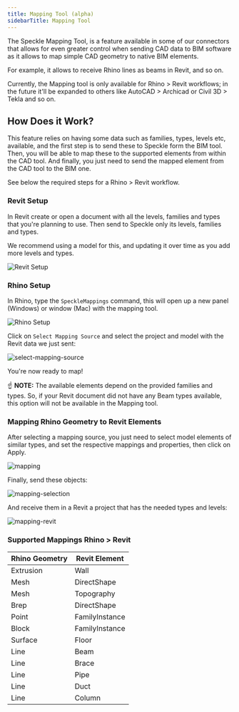 ```yaml
---
title: Mapping Tool (alpha)
sidebarTitle: Mapping Tool
---
```



<LegacyWarning connector="Mapping Tool" /> 

<Note>
The Speckle Mapping Tool, is a feature available in some of our connectors that allows for even greater control when sending CAD data to BIM software as it allows to map simple CAD geometry to native BIM elements.

For example, it allows to receive Rhino lines as beams in Revit, and so on.

Currently, the Mapping tool is only available for Rhino > Revit workflows; in the future it'll be expanded to others like AutoCAD > Archicad or Civil 3D > Tekla and so on.
</Note>

## How Does it Work?

This feature relies on having some data such as families, types, levels etc, available, and the first step is to send these to Speckle form the BIM tool.
Then, you will be able to map these to the supported elements from within the CAD tool. And finally, you just need to send the mapped element from the CAD tool to the BIM one.

See below the required steps for a Rhino > Revit workflow.

### Revit Setup

In Revit create or open a document with all the levels, families and types that you're planning to use.
Then send to Speckle only its levels, families and types.

We recommend using a model for this, and updating it over time as you add more levels and types.

<Frame>
  <img src="https://user-images.githubusercontent.com/2679513/203250688-83d4cf52-d800-41be-b217-ac45cace6a9f.png" alt="Revit Setup" />
</Frame>

### Rhino Setup

In Rhino, type the `SpeckleMappings` command, this will open up a new panel (Windows) or window (Mac) with the mapping tool.

<Frame>
  <img src="https://user-images.githubusercontent.com/2679513/203253776-f7899083-5e94-4264-8840-f4941f4b32e1.png" alt="Rhino Setup" />
</Frame>

Click on `Select Mapping Source` and select the project and model with the Revit data we just sent:

<Frame>
  <img src="https://user-images.githubusercontent.com/2679513/203254063-5cf9e507-ee22-4969-8613-696bb84b3f49.gif" alt="select-mapping-source" />
</Frame>

You're now ready to map!

<Info>
  ☝️ <b>NOTE:</b> The available elements depend on the provided families and types. So, if your Revit document did not have any Beam types available, this option will not be available in the Mapping tool.
</Info>

### Mapping Rhino Geometry to Revit Elements

After selecting a mapping source, you just need to select model elements of similar types, and set the respective mappings and properties, then click on Apply.

<Frame>
  <img src="https://user-images.githubusercontent.com/2679513/203260126-d0136aeb-9ec4-4358-8868-fa4e7e02bbc3.gif" alt="mapping" />
</Frame>

Finally, send these objects:

<Frame>
  <img src="https://user-images.githubusercontent.com/2679513/203260338-76ae8c08-365d-496f-93ee-802645269e9b.gif" alt="mapping-selection" />
</Frame>

And receive them in a Revit a project that has the needed types and levels:

<Frame>
  <img src="https://user-images.githubusercontent.com/2679513/203261807-6c1eb95c-9433-4cf1-bb0b-00f597bcbf56.gif" alt="mapping-revit" />
</Frame>

### Supported Mappings Rhino > Revit

| Rhino Geometry | Revit Element  |
| -------------- | -------------- |
| Extrusion      | Wall           |
| Mesh           | DirectShape    |
| Mesh           | Topography     |
| Brep           | DirectShape    |
| Point          | FamilyInstance |
| Block          | FamilyInstance |
| Surface        | Floor          |
| Line           | Beam           |
| Line           | Brace          |
| Line           | Pipe           |
| Line           | Duct           |
| Line           | Column         |
